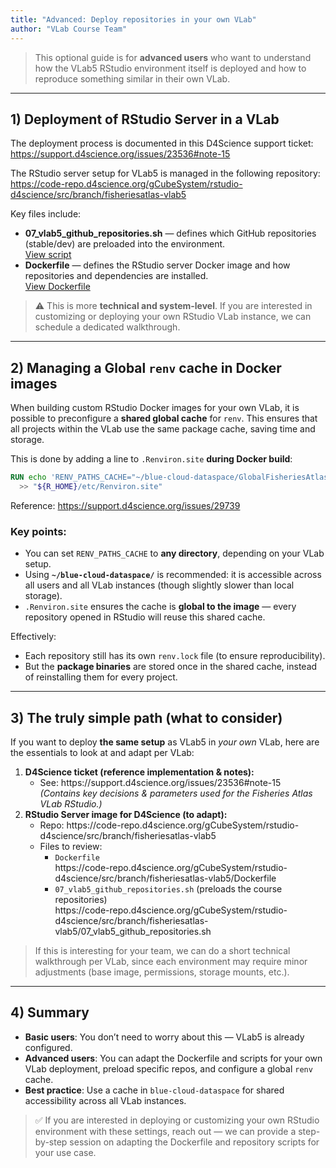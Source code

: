```yaml
---
title: "Advanced: Deploy repositories in your own VLab"
author: "VLab Course Team"
---
```


> This optional guide is for **advanced users** who want to understand how the VLab5 RStudio environment itself is deployed and how to reproduce something similar in their own VLab.

---

## 1) Deployment of RStudio Server in a VLab

The deployment process is documented in this D4Science support ticket:  
<https://support.d4science.org/issues/23536#note-15>

The RStudio server setup for VLab5 is managed in the following repository:  
<https://code-repo.d4science.org/gCubeSystem/rstudio-d4science/src/branch/fisheriesatlas-vlab5>

Key files include:

- **07_vlab5_github_repositories.sh** — defines which GitHub repositories (stable/dev) are preloaded into the environment.  
  [View script](https://code-repo.d4science.org/gCubeSystem/rstudio-d4science/src/branch/fisheriesatlas-vlab5/07_vlab5_github_repositories.sh)
- **Dockerfile** — defines the RStudio server Docker image and how repositories and dependencies are installed.  
  [View Dockerfile](https://code-repo.d4science.org/gCubeSystem/rstudio-d4science/src/branch/fisheriesatlas-vlab5/Dockerfile)

> ⚠️ This is more **technical and system-level**. If you are interested in customizing or deploying your own RStudio VLab instance, we can schedule a dedicated walkthrough.

---

## 2) Managing a Global `renv` cache in Docker images

When building custom RStudio Docker images for your own VLab, it is possible to preconfigure a **shared global cache** for `renv`. This ensures that all projects within the VLab use the same package cache, saving time and storage.

This is done by adding a line to `.Renviron.site` **during Docker build**:

```dockerfile
RUN echo 'RENV_PATHS_CACHE="~/blue-cloud-dataspace/GlobalFisheriesAtlas/cacheRenv"' \
  >> "${R_HOME}/etc/Renviron.site"
```

Reference: <https://support.d4science.org/issues/29739>

### Key points:
- You can set `RENV_PATHS_CACHE` to **any directory**, depending on your VLab setup.  
- Using **`~/blue-cloud-dataspace/`** is recommended: it is accessible across all users and all VLab instances (though slightly slower than local storage).  
- `.Renviron.site` ensures the cache is **global to the image** — every repository opened in RStudio will reuse this shared cache.

Effectively:

- Each repository still has its own `renv.lock` file (to ensure reproducibility).  
- But the **package binaries** are stored once in the shared cache, instead of reinstalling them for every project.

---

## 3) The truly simple path (what to consider)

If you want to deploy **the same setup** as VLab5 in *your own* VLab, here are the essentials to look at and adapt per VLab:

1. **D4Science ticket (reference implementation & notes):**
   - See: https://support.d4science.org/issues/23536#note-15  
     *(Contains key decisions & parameters used for the Fisheries Atlas VLab RStudio.)*

2. **RStudio Server image for D4Science (to adapt):**
   - Repo: https://code-repo.d4science.org/gCubeSystem/rstudio-d4science/src/branch/fisheriesatlas-vlab5
   - Files to review:
     - `Dockerfile`  
       https://code-repo.d4science.org/gCubeSystem/rstudio-d4science/src/branch/fisheriesatlas-vlab5/Dockerfile
     - `07_vlab5_github_repositories.sh` (preloads the course repositories)  
       https://code-repo.d4science.org/gCubeSystem/rstudio-d4science/src/branch/fisheriesatlas-vlab5/07_vlab5_github_repositories.sh

> If this is interesting for your team, we can do a short technical walkthrough per VLab, since each environment may require minor adjustments (base image, permissions, storage mounts, etc.).

---

## 4) Summary

- **Basic users**: You don’t need to worry about this — VLab5 is already configured.
- **Advanced users**: You can adapt the Dockerfile and scripts for your own VLab deployment, preload specific repos, and configure a global `renv` cache.  
- **Best practice**: Use a cache in `blue-cloud-dataspace` for shared accessibility across all VLab instances.  

> ✅ If you are interested in deploying or customizing your own RStudio environment with these settings, reach out — we can provide a step-by-step session on adapting the Dockerfile and repository scripts for your use case.
